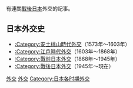 有連關[[第二次世界大戰後日本|戰後日本]]外交的記事。

== 日本外交史 ==
* [[:Category:安土桃山時代外交|:Category:安土桃山時代外交]]（1573年～1603年）
* [[:Category:江戶時代外交|:Category:江戶時代外交]]（1603年～1868年）
* [[:Category:戰前日本外交|:Category:戰前日本外交]]（1868年～1945年）
* [[:Category:戰後日本外交|:Category:戰後日本外交]]（1945年～現在）

[[Category:戰後日本|外交]]
[[Category:戰後日本政治|外交]]
[[Category:日本各时期外交|Category:日本各时期外交]]